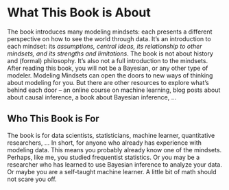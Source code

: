 # What This Book is About

The book introduces many modeling mindsets: each presents a different perspective on how to see the world through data.
It's an introduction to each mindset: its *assumptions, central ideas, its relationship to other mindsets, and its strengths and limitations*.
The book is not about history and (formal) philosophy.
It's also not a full introduction to the mindsets.
After reading this book, you will not be a Bayesian, or any other type of modeler.
Modeling Mindsets can open the doors to new ways of thinking about modeling for you.
But there are other resources to explore what's behind each door -- an online course on machine learning, blog posts about about causal inference, a book about Bayesian inference, ...

## Who This Book is For

The book is for data scientists, statisticians, machine learner, quantitative researchers, ...
In short, for anyone who already has experience with modeling data.
This means you probably already know one of the mindsets.
Perhaps, like me, you studied frequentist statistics.
Or you may be a researcher who has learned to use Bayesian inference to analyze your data.
Or maybe you are a self-taught machine learner.
A little bit of math should not scare you off.
